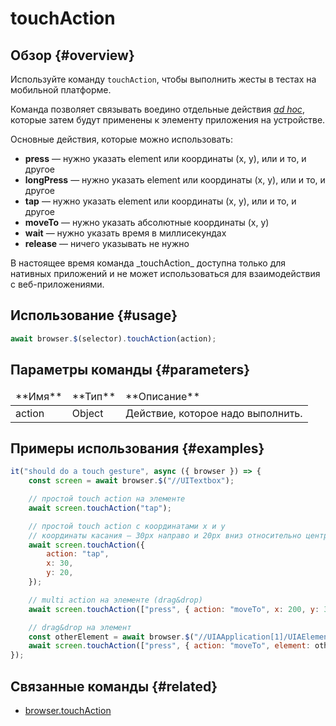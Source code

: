 
# touchAction

## Обзор {#overview}

Используйте команду `touchAction`, чтобы выполнить жесты в тестах на мобильной платформе.

Команда позволяет связывать воедино отдельные действия _[ad hoc][ad-hoc]_, которые затем будут применены к элементу приложения на устройстве.

Основные действия, которые можно использовать:

-   **press** — нужно указать element или координаты (x, y), или и то, и другое
-   **longPress** — нужно указать element или координаты (x, y), или и то, и другое
-   **tap** — нужно указать element или координаты (x, y), или и то, и другое
-   **moveTo** — нужно указать абсолютные координаты (x, y)
-   **wait** — нужно указать время в миллисекундах
-   **release** — ничего указывать не нужно

<Admonition type="warning">
    В настоящее время команда _touchAction_ доступна только для нативных приложений и не может
    использоваться для взаимодействия с веб-приложениями.
</Admonition>

## Использование {#usage}

```javascript
await browser.$(selector).touchAction(action);
```

## Параметры команды {#parameters}

<table>
<thead>
<tr><td>**Имя**</td><td>**Тип**</td><td>**Описание**</td></tr>
</thead>
<tbody>
<tr><td>action</td><td>Object</td><td>Действие, которое надо выполнить.</td></tr>

</tbody>
</table>

## Примеры использования {#examples}

```javascript
it("should do a touch gesture", async ({ browser }) => {
    const screen = await browser.$("//UITextbox");

    // простой touch action на элементе
    await screen.touchAction("tap");

    // простой touch action с координатами x и y
    // координаты касания – 30px направо и 20px вниз относительно центра элемента
    await screen.touchAction({
        action: "tap",
        x: 30,
        y: 20,
    });

    // multi action на элементе (drag&drop)
    await screen.touchAction(["press", { action: "moveTo", x: 200, y: 300 }, "release"]);

    // drag&drop на элемент
    const otherElement = await browser.$("//UIAApplication[1]/UIAElement[2]");
    await screen.touchAction(["press", { action: "moveTo", element: otherElement }, "release"]);
});
```

## Связанные команды {#related}

-   [browser.touchAction](../../browser/touchAction)

[ad-hoc]: https://ru.wikipedia.org/wiki/Ad_hoc
